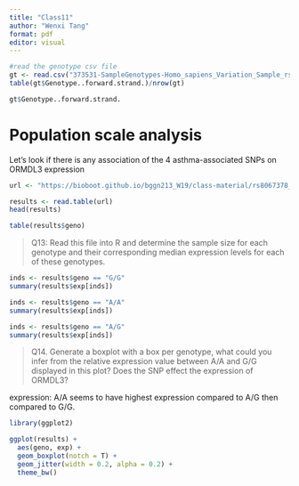 ```yaml
---
title: "Class11"
author: "Wenxi Tang"
format: pdf
editor: visual
---
```


```r
#read the genotype csv file
gt <- read.csv("373531-SampleGenotypes-Homo_sapiens_Variation_Sample_rs8067378.csv")
table(gt$Genotype..forward.strand.)/nrow(gt)
```
```r
gt$Genotype..forward.strand.
```

# Population scale analysis


Let's look if there is any association of the 4 asthma-associated SNPs on ORMDL3 expression

```r
url <- "https://bioboot.github.io/bggn213_W19/class-material/rs8067378_ENSG00000172057.6.txt"
```

```r
results <- read.table(url)
head(results)
```

```r
table(results$geno)
```

>Q13: Read this file into R and determine the sample size for each genotype and their
corresponding median expression levels for each of these genotypes.

```r
inds <- results$geno == "G/G"
summary(results$exp[inds])
```

```r
inds <- results$geno == "A/A"
summary(results$exp[inds])
```


```r
inds <- results$geno == "A/G"
summary(results$exp[inds])
```

>Q14. Generate a boxplot with a box per genotype, what could you infer from the relative
expression value between A/A and G/G displayed in this plot? Does the SNP effect the
expression of ORMDL3?

expression: A/A seems to have highest expression compared to A/G then compared to G/G. 

```r
library(ggplot2)

ggplot(results) +
  aes(geno, exp) +
  geom_boxplot(notch = T) +
  geom_jitter(width = 0.2, alpha = 0.2) +
  theme_bw()
```

